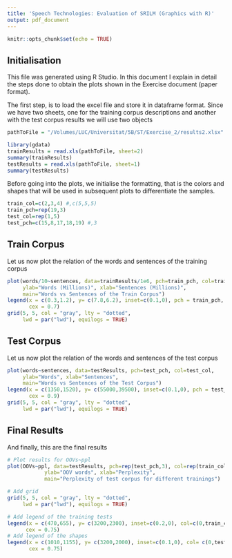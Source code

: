 ```yaml
---
title: 'Speech Technologies: Evaluation of SRILM (Graphics with R)'
output: pdf_document
---
```


```r
knitr::opts_chunk$set(echo = TRUE)
```

## Initialisation

This file was generated using R Studio. In this document I explain in detail the steps done to obtain the plots shown in the Exercise document (paper format).

The first step, is to load the excel file and store it in dataframe format. Since we have two sheets, one for the training corpus descriptions and another with the test corpus results we will use two objects

``` r
pathToFile = "/Volumes/LUC/Universitat/5B/ST/Exercise_2/results2.xlsx"
```

``` r
library(gdata)
trainResults = read.xls(pathToFile, sheet=2)
summary(trainResults)
testResults = read.xls(pathToFile, sheet=1)
summary(testResults)
```

Before going into the plots, we initialise the formatting, that is the colors and shapes that will be used in subsequent plots to differentiate the samples.

```r
train_col=c(2,3,4) #,c(5,5,5)
train_pch=rep(19,3)
test_col=rep(1,5)
test_pch=c(15,8,17,18,19) #,3
```

## Train Corpus 
Let us now plot the relation of the words and sentences of the training corpus

```r
plot(words/10~sentences, data=trainResults/1e6, pch=train_pch, col=train_col,
     ylab="Words (Millions)", xlab="Sentences (Millions)",
     main="Words vs Sentences of the Train Corpus") 
legend(x = c(0.3,1.2), y= c(7.8,6.2), inset=c(0.1,0), pch = train_pch, col=train_col,  c("News Commentary","Europarl","News Crawl 2007"), y.intersp=1.15,
       cex = 0.7)
grid(5, 5, col = "gray", lty = "dotted",
     lwd = par("lwd"), equilogs = TRUE)
```
       
## Test Corpus 
Let us now plot the relation of the words and sentences of the test corpus

```r
plot(words~sentences, data=testResults, pch=test_pch, col=test_col,
     ylab="Words", xlab="Sentences",
     main="Words vs Sentences of the Test Corpus") 
legend(x = c(1350,1520), y= c(55000,39500), inset=c(0.1,0), pch = test_pch, col=test_col,  c("FR", "CS", "DE","FI","RU"), y.intersp=1.15,
       cex = 0.9)
grid(5, 5, col = "gray", lty = "dotted",
     lwd = par("lwd"), equilogs = TRUE)
```

## Final Results

And finally, this are the final results

``` r
# Plot results for OOVs~ppl
plot(OOVs~ppl, data=testResults, pch=rep(test_pch,3), col=rep(train_col,c(5,5,5)),
            ylab="OOV words", xlab="Perplexity",
            main="Perplexity of test corpus for different trainings") 

# Add grid
grid(5, 5, col = "gray", lty = "dotted",
     lwd = par("lwd"), equilogs = TRUE)

# Add legend of the training tests
legend(x = c(470,655), y= c(3200,2300), inset=c(0.2,0), col=c(0,train_col), pch = 19,  c(expression(bold("Training Corpus")), "News Commentary","Europarl","News Crawl 2007"), y.intersp=1.15,
      cex = 0.75)
# Add legend of the shapes
legend(x = c(1010,1155), y= c(3200,2000), inset=c(0.1,0), col= c(0,test_col), pch = test_pch,  c(expression(bold("Test Corpus")), "FR", "CS", "DE", "FI", "RU"), y.intersp=1.15,
       cex = 0.75)
```
